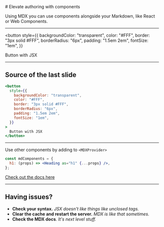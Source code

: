 <SlidePage>
# Elevate authoring with components

Using MDX you can use components alongside your Markdown, like React or Web Components.

---

<button
  style={{
    backgroundColor: "transparent",
    color: "#FFF",
    border: "3px solid #FFF",
    borderRadius: "6px",
    padding: "1.5em 2em",
    fontSize: "1em",
  }}
>
  Button with JSX
</button>

---

## Source of the last slide
<div>

  ```jsx
  <button
    style={{
      backgroundColor: "transparent",
      color: "#FFF",
      border: "3px solid #FFF",
      borderRadius: "6px",
      padding: "1.5em 2em",
      fontSize: "1em",
    }}
  >
    Button with JSX
  </button>
  ```
</div>

---

Use other components by adding to `<MDXProvider>`

```jsx
const mdComponents = {
  h1: (props) => <Heading as="h1" {...props} />,
};
```

[Check out the docs here](https://mdxjs.com/getting-started#mdxprovider)

---

## Having issues?

- **Check your syntax.** _JSX doesn't like things like unclosed tags._
- **Clear the cache and restart the server.** _MDX is like that sometimes._
- **Check the MDX docs**. _It's next level stuff._

</SlidePage>
